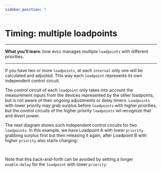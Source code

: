 ```yaml
---
sidebar_position: 7
---
```



# Timing: multiple loadpoints

---
**What you'll learn**: how evcc manages multiple `loadpoints` with different priorities.

---

If you have two or more `loadpoints`, at each `interval` only one will be calculated and adjusted. This way each `loadpoint` represents its own independent control circuit. 

The control circuit of each `loadpoint` only takes into account the measurement inputs from the devices represented by the other loadpoints, but is not aware of their ongoing adjustments or delay timers. `Loadpoints` with lower priority may grab surplus before `loadpoints` with higher priorities, but the control circuits of the higher priority `loadpoints` wil recognize that and divert power.

The next diagram shows such independent control circuits for two `loadpoints`. In this example, we have Loadpoint A with lower `priority` grabbing surplus first but then releasing it again, after Loadpoint B with higher `priority` also starts charging:

<Drawio content={diagrams} page={6} /><br/>

Note that this back-and-forth can be avoided by setting a longer `enable:delay` for the `loadpoint` with lower `priority`:

<Drawio content={diagrams} page={7} /><br/>
